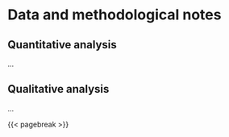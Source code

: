 # Data and methodological notes

## Quantitative analysis

...

## Qualitative analysis

...

{{< pagebreak >}}
